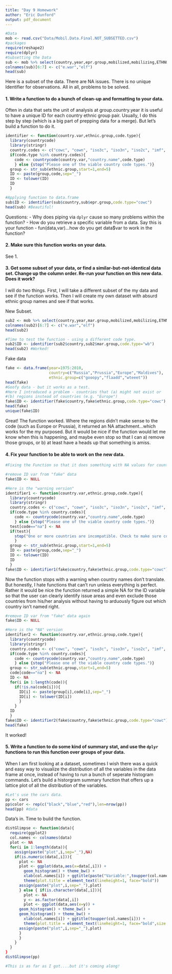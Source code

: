 ```yaml
---
title: "Day 9 Homework"
author: "Eric Dunford"
output: pdf_document
---
```

```r
#Data
mob <- read.csv("Data/Mobil.Data.Final.NOT_SUBSETTED.csv")
#packages
require(reshape2)
require(dplyr)
#Subsetting the Data
sub <- mob %>% select(country,year,epr.group,mobilized,mobilizing,ETHNOWAR,ELF) %>% filter(!is.na(epr.group))
colnames(sub)[6:7] <- c("e.war","elf")
head(sub)
```

Here is a subset of the data. There are NA issues. There is no unique Identifier for observations. All in all, problems to be solved. 

#### 1. Write a function to do a bunch of clean-up and formatting to your data.

Often in data that sets the unit of analysis at group.country.year it is useful to have a unique ID for each country ethnic group pair. Usually, I do this step by step (which is a big part of prepping data for a merge). But let's build a function to do it.

```r
identifier <- function(country.var,ethnic.group,code.type){
  library(countrycode)
  library(stringr)
  country.codes <- c("cowc", "cown", "iso3c", "iso3n", "iso2c", "imf", "fips104", "fao", "ioc", "un", "wb")
  if(code.type %in% country.codes){
    code <- countrycode(country.var,"country.name",code.type)
    } else {stop("Please one of the viable country code types.")}
  group <- str_sub(ethnic.group,start=1,end=5)
  ID <- paste(group,code,sep="_")
  ID <- tolower(ID)
  ID
  }

#Applying function to data.frame
sub$ID <- identifier(sub$country,sub$epr.group,code.type="cowc")
head(sub) #Beautiful!
```

Questions:
  - Why does piping via `dplyr` cause so many problems within the function?
  - How do you retrieve a specific variable from a data. Say this is your function - fun(data,var)...how do you get data$var to work in the function?

#### 2. Make sure this function works on your data.

See 1.

#### 3. Get some subset of your data, or find a similar-but-not-identical data set.  Change up the column order.  Re-run your function on this new data.  Does it work?

I will do two things. First, I will take a different subset of the my data and see if the function works. Then I will create my own dataset with absurd ethnic group names and see if that works.

New Subset. 
```r
sub2 <- mob %>% select(country,year,mar.group,mobilized,mobilizing,ETHNOWAR,ELF) %>% filter(!is.na(mar.group))
colnames(sub2)[6:7] <- c("e.war","elf")
head(sub2)

#Time to test the function - using a different code type.
sub2$ID <- identifier(sub2$country,sub2$mar.group,code.type="wb")
head(sub2) #Worked!
```

Fake data
```r
fake <- data.frame(year=1975:2010,
                   country=c("Russia","Prussia","Europe","Maldives"),
                   ethnic.group=c("gooopy","flaadd","wteeet"))
head(fake)
#Goofy data - but it works as a test.
#Here I introduced a problem - countries that (a) might not exist or
#(b) regions instead of countries (e.g. "Europe")
fake$ID <- identifier(fake$country,fake$ethnic.group,code.type="cowc")
head(fake)
unique(fake$ID)
```

Great! The function worked. Where the regions didn't make sense to the code (such as Europe or Prussia), it returned an NA attachment...which works for the my purposed. But it would be nice if the function would let me know when this is happening, and maybe even stop so that I can a) remove those groups, or b) at least have a heads up that something is amiss. 

#### 4. Fix your function to be able to work on the new data.

```r
#Fixing the Function so that it does something with NA values for country (i.e. if the country isn't accounted for in the countrycode package).

#remove ID var from "fake" data
fake$ID <- NULL

#Here is the "warning version"
identifier1 <- function(country.var,ethnic.group,code.type){
  library(countrycode)
  library(stringr)
  country.codes <- c("cowc", "cown", "iso3c", "iso3n", "iso2c", "imf", "fips104", "fao", "ioc", "un", "wb")
  if(code.type %in% country.codes){
    code <- countrycode(country.var,"country.name",code.type)
    } else {stop("Please one of the viable country code types.")}
  test[code=="na"] <- NA
  if(test){
    stop("One or more countries are incompatible. Check to make sure country names follow conventional spelling or that region have not been accidentally included in the vector.\n")
    }
  group <- str_sub(ethnic.group,start=1,end=5)
  ID <- paste(group,code,sep="_")
  ID <- tolower(ID)
  ID
  }
fake$ID <- identifier1(fake$country,fake$ethnic.group,code.type="cowc") 
```

Now the function stops with a warning when country names don't translate. But honestly, I hate functions that can't run unless everything is perfect. Rather it would be nice the function returned a simple NA for the ID variable so that the user can clearly identify issue areas and even exclude those countries from his/her analysis without having to arduously figure out which country isn't named right. 

```r
#remove ID var from "fake" data again
fake$ID <- NULL

#Here is the "NA" version
identifier2 <- function(country.var,ethnic.group,code.type){
  library(countrycode)
  library(stringr)
  country.codes <- c("cowc", "cown", "iso3c", "iso3n", "iso2c", "imf", "fips104", "fao", "ioc", "un", "wb")
  if(code.type %in% country.codes){
    code <- countrycode(country.var,"country.name",code.type)
    } else {stop("Please one of the viable country code types.")}
  group <- str_sub(ethnic.group,start=1,end=5)
  code[code=="na"] <- NA
  ID <- NA
  for(i in 1:length(code)){
    if(!is.na(code[i])){
      ID[i] <- paste(group[i],code[i],sep="_")
      ID[i] <- tolower(ID[i])
      }
    }
  ID
  }
fake$ID <- identifier2(fake$country,fake$ethnic.group,code.type="cowc") 
head(fake)
```

It worked!

#### 5. Write a function to do some kind of summary stat, and use the `dplyr` functions to run this function over groups of your data.

When I am first looking at a dataset, sometimes I wish there was a quick and easy way to visualize the distribution of all the variables in the data frame at once, instead of having to run a bunch of seperate histogram commands. Let's build a historgram summary function that offers up a lattice plot of all the distribution of the variables. 

```r
#Let's use the cars data.
pp <- cars
pp$color <- rep(c("black","blue","red"),len=nrow(pp))
head(pp) #data
```

Data's in. Time to build the function.

```r

distGlimpse <- function(data){
  require(ggplot2)
  col.names <- colnames(data)
  plot <- NA
  for(i in 1:length(data)){
    assign(paste("plot",i,sep="_"),NA)
    if(is.numeric(data[,i])){
      plot <- NA
      plot <- ggplot(data,aes(x=data[,i])) + 
        geom_histogram() + theme_bw() +
        xlab(col.names[i]) + ggtitle(paste("Variable:",toupper(col.names[i]))) + 
        theme(plot.title = element_text(lineheight=1, face="bold"))
      assign(paste("plot",i,sep="_"),plot)
      } else { if(is.character(data[,i])){
        plot <- NA
        y <- as.factor(data[,i])
        plot <- ggplot(data,aes(x=y)) + 
      geom_histogram() + theme_bw() +
      geom_histogram() + theme_bw() +
        xlab(col.names[i]) + ggtitle(toupper(col.names[i])) + 
        theme(plot.title = element_text(lineheight=1, face="bold",size = 20))
      assign(paste("plot",i,sep="_"),plot)  
      }
      }
    } 
  }    
}
distGlimpse(pp)

#This is as far as I got....but it's coming along!
```



